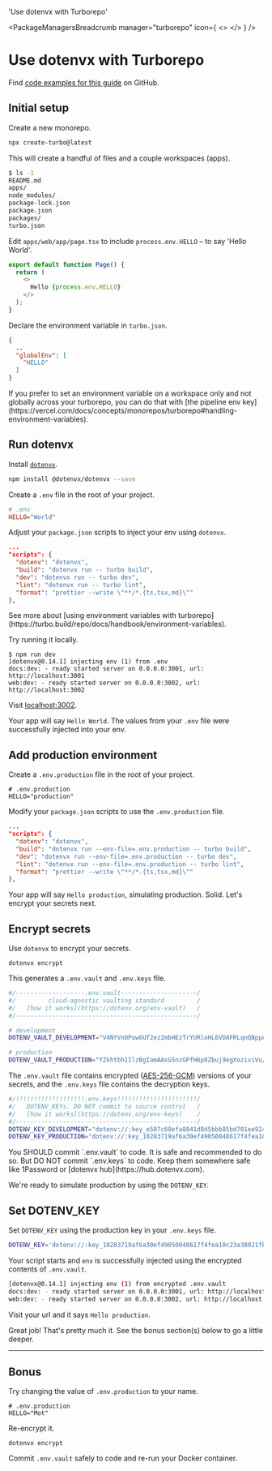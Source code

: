 

  'Use dotenvx with Turborepo'

<PackageManagersBreadcrumb manager="turborepo" icon={
  <>
    <TurborepoIcon className="h-9 w-9 text-[#EF4444]"/>
  </>
} />
# Use dotenvx with Turborepo
<GuideHeading lead={description} />

<Note>
  Find <a href="https://github.com/dotenvx/examples/tree/main/monorepos/turborepo">code examples for this guide</a> on GitHub.
</Note>

## Initial setup

Create a new monorepo.

```bash
npx create-turbo@latest
```

This will create a handful of files and a couple workspaces (apps).

```bash
$ ls -1
README.md
apps/
node_modules/
package-lock.json
package.json
packages/
turbo.json
```

Edit `apps/web/app/page.tsx` to include `process.env.HELLO` – to say 'Hello World'.

```js {{ title: 'apps/web/app/page.tsx' }}
export default function Page() {
  return (
    <>
      Hello {process.env.HELLO}
    </>
  );
}
```

Declare the environment variable in `turbo.json`.

```json {{ title: 'turbo.json' }}
{
  ..
  "globalEnv": [
    "HELLO"
  ]
}
```

<Note>
  If you prefer to set an environment variable on a workspace only and not globally across your turborepo, you can do that with [the pipeline env key](https://vercel.com/docs/concepts/monorepos/turborepo#handling-environment-variables).
</Note>

## Run dotenvx

Install [`dotenvx`](https://github.com/dotenvx/dotenvx).

```bash
npm install @dotenvx/dotenvx --save
```

Create a `.env` file in the root of your project.

```ini {{ title: '.env' }}
# .env
HELLO="World"
```

Adjust your `package.json` scripts to inject your env using `dotenvx`.

```json {{ title: "package.json" }}
...
"scripts": {
  "dotenv": "dotenvx",
  "build": "dotenvx run -- turbo build",
  "dev": "dotenvx run -- turbo dev",
  "lint": "dotenvx run -- turbo lint",
  "format": "prettier --write \"**/*.{ts,tsx,md}\""
},
```

<Note>
  See more about [using environment variables with turborepo](https://turbo.build/repo/docs/handbook/environment-variables).
</Note>

Try running it locally.

```
$ npm run dev
[dotenvx@0.14.1] injecting env (1) from .env
docs:dev: - ready started server on 0.0.0.0:3001, url: http://localhost:3001
web:dev: - ready started server on 0.0.0.0:3002, url: http://localhost:3002
```

Visit [localhost:3002](http://locahost:3002).

<ScreenshotBrowser url="/assets/docs/hello-blank.png" www="localhost:3002" />

Your app will say `Hello World`. The values from your `.env` file were successfully injected into your env.

## Add production environment

Create a `.env.production` file in the root of your project.

```shell {{ title: '.env.production' }}
# .env.production
HELLO="production"
```

Modify your `package.json` scripts to use the `.env.production` file.

```json {{ title: "package.json" }}
...
"scripts": {
  "dotenv": "dotenvx",
  "build": "dotenvx run --env-file=.env.production -- turbo build",
  "dev": "dotenvx run --env-file=.env.production -- turbo dev",
  "lint": "dotenvx run --env-file=.env.production -- turbo lint",
  "format": "prettier --write \"**/*.{ts,tsx,md}\""
},
```

<ScreenshotBrowser url="/assets/docs/hello-production.png" www="localhost:3002" />

Your app will say `Hello production`, simulating production. Solid. Let's encrypt your secrets next.

## Encrypt secrets

Use `dotenvx` to encrypt your secrets.

```shell
dotenvx encrypt
```

This generates a `.env.vault` and `.env.keys` file.

```bash {{ title: ".env.vault" }}
#/-------------------.env.vault---------------------/
#/         cloud-agnostic vaulting standard         /
#/   [how it works](https://dotenv.org/env-vault)   /
#/--------------------------------------------------/

# development
DOTENV_VAULT_DEVELOPMENT="V4NYVn0Pow6Uf2ez2mbHEzTrYURloHL6VDAFRLqnQBppA/OmHI5x5AXoxCMVor7wOg=="

# production
DOTENV_VAULT_PRODUCTION="YZkhtbh1IlzBgIamAAsG5nzGPfH6p8Zbuj9egXoziviVu/eYIyNjJWtIYyhiW/vHhFbqbsvo5+P9b27OC6ZC7qU="
```

The `.env.vault` file contains encrypted ([AES-256-GCM](https://www.reddit.com/r/cryptography/comments/13kl9ds/how_much_longer_do_you_think_aes_will_last/)) versions of your secrets, and the `.env.keys` file contains the decryption keys.

```bash {{ title: ".env.keys" }}
#/!!!!!!!!!!!!!!!!!!!.env.keys!!!!!!!!!!!!!!!!!!!!!!/
#/   DOTENV_KEYs. DO NOT commit to source control   /
#/   [how it works](https://dotenv.org/env-keys)    /
#/--------------------------------------------------/
DOTENV_KEY_DEVELOPMENT="dotenv://:key_e507c60efa8841d8d5bbb85bd701ee92406cf3b06506d1d80f1553c2a72791e4@dotenvx.com/vault/.env.vault?environment=development"
DOTENV_KEY_PRODUCTION="dotenv://:key_10283719af6a30ef49050048617f4fea10c23a38021fbebeb9fd858caa01852e@dotenvx.com/vault/.env.vault?environment=production"
```

<Note>
  You SHOULD commit `.env.vault` to code. It is safe and recommended to do so. But DO NOT commit `.env.keys` to code. Keep them somewhere safe like 1Password or [dotenvx hub](https://hub.dotenvx.com).
</Note>

We're ready to simulate production by using the `DOTENV_KEY`.

## Set DOTENV_KEY

Set `DOTENV_KEY` using the production key in your `.env.keys` file.

```bash
DOTENV_KEY='dotenv://:key_10283719af6a30ef49050048617f4fea10c23a38021fbebeb9fd858caa01852e@dotenvx.com/vault/.env.vault?environment=production' npm run dev
```

Your script starts and `env` is successfully injected using the encrypted contents of `.env.vault`.

```bash
[dotenvx@0.14.1] injecting env (1) from encrypted .env.vault
docs:dev: - ready started server on 0.0.0.0:3001, url: http://localhost:3001
web:dev: - ready started server on 0.0.0.0:3002, url: http://localhost:3002
```

Visit your url and it says `Hello production`.

<ScreenshotBrowser url="/assets/docs/hello-production.png" www="localhost:3002" />

<WellDone/>

Great job! That's pretty much it. See the bonus section(s) below to go a little deeper.

---

## Bonus

Try changing the value of `.env.production` to your name.

```shell {{ title: '.env.production' }}
# .env.production
HELLO="Mot"
```

Re-encrypt it.

```shell
dotenvx encrypt
```

Commit `.env.vault` safely to code and re-run your Docker container.

<ScreenshotBrowser url="/assets/docs/hello-mot.png" />


